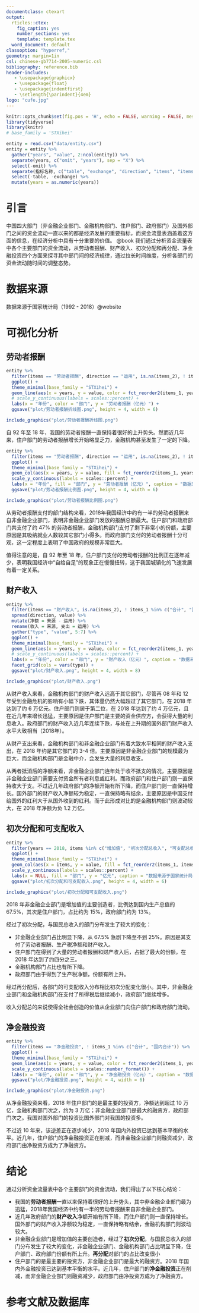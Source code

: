 ```yaml
---
documentclass: ctexart
output:
  rticles::ctex:
    fig_caption: yes
    number_sections: yes
    template: template.tex
  word_document: default
classoption: "hyperref,"
geometry: margin=1in
csl: chinese-gb7714-2005-numeric.csl
bibliography: reference.bib
header-includes:
   - \usepackage{graphicx}
   - \usepackage{float}
   - \usepackage{indentfirst}
   - \setlength{\parindent}{4em}
logo: "cufe.jpg"
---
```


```r
knitr::opts_chunk$set(fig.pos = 'H', echo = FALSE, warning = FALSE, message = FALSE)
library(tidyverse)
library(knitr)
# base_family = 'STXihei'
```

\newpage

\tableofcontents

\newpage

```r
entity = read.csv("data/entity.csv")
entity = entity %>% 
  gather("years", "value", 2:ncol(entity)) %>% 
  separate(years, c("omit", "years"), sep = "X") %>% 
  select(-omit) %>% 
  separate(指标名称, c("table", "exchange", "direction", "items", "items_1", "items_2"), sep = ":") %>% 
  select(-table, -exchange) %>% 
  mutate(years = as.numeric(years))
```

# 引言

中国四大部门（非金融企业部门、金融机构部门、住户部门、政府部门）及国外部门之间的资金流动一直以来的都是经济发展的重要指标，而资金流量表涵盖着这方面的信息，在经济分析中具有十分重要的价值。 @book 我们通过分析资金流量表中各个主要部门的资金流动，从劳动者报酬、财产收入、初次分配和再分配、净金融投资四个方面来探寻其中部门间的经济规律，通过拉长时间维度，分析各部门的资金流动随时间的调整态势。

# 数据来源

数据来源于国家统计局（1992 - 2018）@website 


# 可视化分析

## 劳动者报酬

```r
entity %>%
  filter(items == "劳动者报酬", direction == "运用", is.na(items_2), ! items_1 %in% c("合计", "国内合计")) %>% 
  ggplot() +
  theme_minimal(base_family = "STXihei") +
  geom_line(aes(x = years, y = value, color = fct_reorder2(items_1, years, value))) +
  # scale_y_continuous(labels = scales::percent) +
  labs(x = "年份", color = "部门", y = "劳动者报酬（亿元）") +
  ggsave("plot/劳动者报酬折线图.png", height = 4, width = 6)
```

```r
include_graphics("plot/劳动者报酬折线图.png")
```

自 92 年至 18 年，我国的劳动者报酬一直保持着很好的上升势头。然而近几年来，住户部门的劳动者报酬增长开始略显乏力，金融机构甚至发生了一定的下降。

```r
entity %>%
  filter(items == "劳动者报酬", direction == "运用", is.na(items_2), ! items_1 %in% c("合计", "国内合计")) %>% 
  ggplot() +
  theme_minimal(base_family = "STXihei") +
  geom_col(aes(x = years, y = value, fill = fct_reorder2(items_1, years, value)), position = "fill") +
  scale_y_continuous(labels = scales::percent) +
  labs(x = "年份", fill = "部门", y = "劳动者报酬（亿元）", caption = "数据来源于国家统计局（1992 - 2018）") +
  ggsave("plot/劳动者报酬比例图.png", height = 4, width = 6)
```

```r
include_graphics("plot/劳动者报酬比例图.png")
```

从劳动者报酬支付的部门结构来看，2018年我国经济中约有一半的劳动者报酬来自非金融企业部门，表明非金融企业部门发放的报酬总额最大。住户部门和政府部门共支付了约 47% 的劳动者报酬，金融机构部门支付了剩下非常小的份额，主要原因是其吸纳就业人数较其它部门小得多。而政府部门支付的劳动者报酬十分可观，这一定程度上表明了中国政府的规模非常巨大。

值得注意的是，自 92 年至 18 年，住户部门支付的劳动者报酬的比例正在逐年减少，表明我国经济中“自给自足”的现象正在慢慢扭转，这于我国城镇化的飞速发展有着一定关系。

## 财产收入

```r
entity %>% 
  filter(items == "财产收入", is.na(items_2), ! items_1 %in% c("合计", "国内合计")) %>% 
  spread(direction, value) %>% 
  mutate(净额 = 来源 - 运用) %>% 
  rename(收入 = 来源, 支出 = 运用) %>% 
  gather("type", "value", 5:7) %>% 
  ggplot() +
  theme_minimal(base_family = "STXihei") +
  geom_line(aes(x = years, y = value, color = fct_reorder2(items_1, years, value))) +
  # scale_y_continuous(labels = scales::percent) +
  labs(x = "年份", color = "部门", y = "财产收入（亿元）", caption = "数据来源于国家统计局（1992 - 2018）") +
  facet_grid(cols = vars(type)) +
  ggsave("plot/财产收入.png", height = 4, width = 8)
```

```r
include_graphics("plot/财产收入.png")
```

从财产收入来看，金融机构部门的财产收入远高于其它部门，尽管再 08 年和 12 年受到金融危机的影响有小幅下跌，其体量仍然大幅超过了其它部门，在 2018 年达到了约 6 万亿元。住户部门则居于第二位，在 2018 年达到了约 4 万亿元，且在近几年来增长迅猛，主要原因是住户部门是主要的资金供应方，会获得大量的利息收入。政府部门的财产收入近几年连续下跌，与处在上升期的国外部门财产收入水平大致相当（2018年）。

从财产支出来看，金融机构部门和非金融企业部门有着大致水平相同的财产收入支出，在 2018 年约是其它部门的 3-4 倍。主要原因是非金融企业部门的规模最为巨大，而金融机构部门是金融中介，会发生大量的利息收支。

从两者抵消后的净额来看，非金融企业部门连年处于收不抵支的情况，主要原因是非金融企业部门需要支付资金所有者利息或红利。而政府部门和住户部门则一直保持收大于支。不过近几年政府部门的净额开始有所下降，而住户部门则一直保持增长。国外部门的财产收入净额较为稳定，一直保持略有结余，主要原因是中国支付给国外的红利大于从国外收到的红利。而于此形成对比的是金融机构部门则波动较大，在 2018 年净额为负 1.2 万亿。

## 初次分配和可支配收入

```r
entity %>% 
  filter(years == 2018, items %in% c("增加值", "初次分配总收入", "可支配总收入"), ! items_1 %in% c("合计", "国内合计")) %>% 
  ggplot() +
  theme_minimal(base_family = "STXihei") +
  geom_col(aes(x = items, y = value, fill = fct_reorder2(items_1, items, value)), position = "fill") +
  scale_y_continuous(labels = scales::percent) +
  labs(x = NULL, fill = "部门", y = "亿元", caption = "数据来源于国家统计局（2018）") +
  ggsave("plot/初次分配和可支配收入.png", height = 4, width = 6)
```

```r
include_graphics("plot/初次分配和可支配收入.png")
```

2018 年非金融企业部门是增加值的主要创造者，比例达到国内生产总值的 67.5%，其次是住户部门，占比约为 15%，政府部门约为 13%。

经过了初次分配，与国民总收入的部门分布发生了较大的变化：

* 非金融企业部门占比明显下降，从 67.5% 急剧下降至不到 25%。原因是其支付了劳动者报酬、生产税净额和财产收入。
* 住户部门在得到了大量的劳动者报酬和财产收入后，占据了最大的份额，在 2018 年达到了约四分之三。
* 金融机构部门占比也有所下降。
* 政府部门由于得到了生产税净额，份额有所上升。

经过再分配后，各部门的可支配收入分布相比初次分配变化很小。其中，非金融企业部门和金融机构部门在支付了所得税后继续减小，政府部门继续增多。

收入分配总的来说使得全社会创造的价值从企业部门向住户部门和政府部门流动。

## 净金融投资

```r
entity %>% 
  filter(items == "净金融投资", ! items_1 %in% c("合计", "国内合计")) %>% 
  ggplot() +
  theme_minimal(base_family = "STXihei") +
  geom_line(aes(x = years, y = value, color = fct_reorder2(items_1, years, value))) +
  scale_y_continuous(labels = scales::number_format()) +
  labs(x = "年份", color = "部门", y = "净金融投资（亿元）", caption = "数据来源于国家统计局（1992 - 2018）") +
  ggsave("plot/净金融投资.png", height = 4, width = 6)
```

```r
include_graphics("plot/净金融投资.png")
```

从净金融投资来看，2018 年住户部门的是最主要的投资方，净额达到超过 10 万亿，金融机构部门次之，约为 3 万亿；非金融企业部门是最大的融资方，政府部门次之。我国对国外部门的投资比国外部门对我国的投资多。

不过近 10 年来，该逆差正在逐步减少，2018 年国内外投资已达到基本平衡的水平。近几年，住户部门的净金融投资正在削减，而非金融企业部门则融资减少，政府部门由净投资方成为了净融资方。

\newpage

# 结论

通过分析资金流量表中各个主要部门的资金流动，我们得出了以下核心结论：

* 我国的**劳动者报酬**一直以来保持着很好的上升势头，其中非金融企业部门最为迅猛，2018年我国经济中约有一半的劳动者报酬来自非金融企业部门。
* 近几年政府部门的**财产收入**净额开始有所下降，而住户部门则一直保持增长。国外部门的财产收入净额较为稳定，一直保持略有结余，金融机构部门则波动较大。
* 非金融企业部门是增加值的主要创造者，经过了**初次分配**，与国民总收入的部门分布发生了较大的变化，非金融企业部门、金融机构部门占比明显下降，住户部门、政府部门份额有所上升。**再分配**对部门的占比改变很小
* 住户部门的是最主要的投资方，非金融企业部门是最大的融资方。2018 年国内外金融投资已达到基本平衡的水平。近几年，住户部门的**净金融投资**正在削减，而非金融企业部门则融资减少，政府部门由净投资方成为了净融资方。

# 参考文献及数据库












